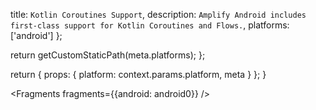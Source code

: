 
  title: `Kotlin Coroutines Support`,
  description: `Amplify Android includes first-class support for Kotlin Coroutines and Flows.`,
  platforms: ['android']
};

  return getCustomStaticPath(meta.platforms);
};

  return {
    props: {
      platform: context.params.platform,
      meta
    }
  };
}


<Fragments fragments={{android: android0}} />
